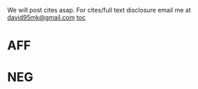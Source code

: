 We will post cites asap. For cites/full text disclosure email me at [[mailto:david95mk@gmail.com|david95mk@gmail.com]]
[[toc]]

=AFF= 
=NEG=